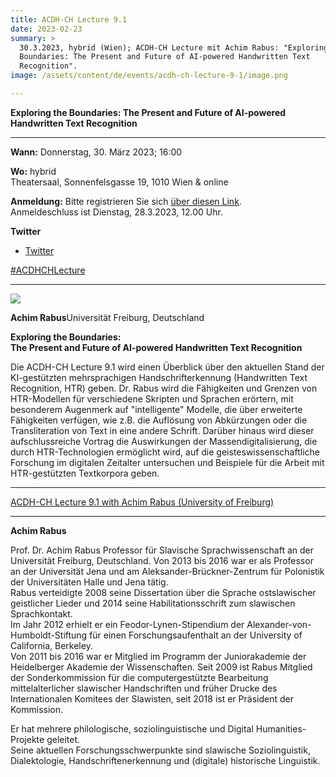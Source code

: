 ```yaml
---
title: ACDH-CH Lecture 9.1
date: 2023-02-23
summary: >
  30.3.2023, hybrid (Wien); ACDH-CH Lecture mit Achim Rabus: "Exploring the
  Boundaries: The Present and Future of AI-powered Handwritten Text
  Recognition".
image: /assets/content/de/events/acdh-ch-lecture-9-1/image.png

---
```


**Exploring the Boundaries: The Present and Future of AI-powered Handwritten Text Recognition**

***

**Wann:** Donnerstag, 30. März 2023; 16:00

**Wo:** hybrid\
Theatersaal, Sonnenfelsgasse 19, 1010 Wien & online

**Anmeldung:** Bitte registrieren Sie sich [über diesen Link](https://www.oeaw.ac.at/acdh/events/registration/acdh-ch-lecture-91).\
Anmeldeschluss ist Dienstag, 28.3.2023, 12.00 Uhr.

**Twitter**

* [Twitter](https://twitter.com/AtClariah)

[#ACDHCHLecture](https://twitter.com/search?q=%23ACDHCHLecture\&src=typed_query)

***

![](/assets/content/de/events/acdh-ch-lecture-9-1/achim_rabus-1-684x1024.jpeg)

**Achim Rabus**Universität Freiburg, Deutschland

**Exploring the Boundaries:**\
**The Present and Future of AI-powered Handwritten Text Recognition**

Die ACDH-CH Lecture 9.1 wird einen Überblick über den aktuellen Stand der KI-gestützten mehrsprachigen Handschrifterkennung (Handwritten Text Recognition, HTR) geben. Dr. Rabus wird die Fähigkeiten und Grenzen von HTR-Modellen für verschiedene Skripten und Sprachen erörtern, mit besonderem Augenmerk auf "intelligente" Modelle, die über erweiterte Fähigkeiten verfügen, wie z.B. die Auflösung von Abkürzungen oder die Transliteration von Text in eine andere Schrift. Darüber hinaus wird dieser aufschlussreiche Vortrag die Auswirkungen der Massendigitalisierung, die durch HTR-Technologien ermöglicht wird, auf die geisteswissenschaftliche Forschung im digitalen Zeitalter untersuchen und Beispiele für die Arbeit mit HTR-gestützten Textkorpora geben.

***

[ACDH-CH Lecture 9.1 with Achim Rabus (University of Freiburg)](https://www.youtube.com/embed/GuPgNAsn88k?feature=oembed)

***

**Achim Rabus**

Prof. Dr. Achim Rabus Professor für Slavische Sprachwissenschaft an der Universität Freiburg, Deutschland. Von 2013 bis 2016 war er als Professor an der Universität Jena und am Aleksander-Brückner-Zentrum für Polonistik der Universitäten Halle und Jena tätig.\
Rabus verteidigte 2008 seine Dissertation über die Sprache ostslawischer geistlicher Lieder und 2014 seine Habilitationsschrift zum slawischen Sprachkontakt.\
Im Jahr 2012 erhielt er ein Feodor-Lynen-Stipendium der Alexander-von-Humboldt-Stiftung für einen Forschungsaufenthalt an der University of California, Berkeley.\
Von 2011 bis 2016 war er Mitglied im Programm der Juniorakademie der Heidelberger Akademie der Wissenschaften. Seit 2009 ist Rabus Mitglied der Sonderkommission für die computergestützte Bearbeitung mittelalterlicher slawischer Handschriften und früher Drucke des Internationalen Komitees der Slawisten, seit 2018 ist er Präsident der Kommission.

Er hat mehrere philologische, soziolinguistische und Digital Humanities-Projekte geleitet.\
Seine aktuellen Forschungsschwerpunkte sind slawische Soziolinguistik, Dialektologie, Handschriftenerkennung und (digitale) historische Linguistik.
